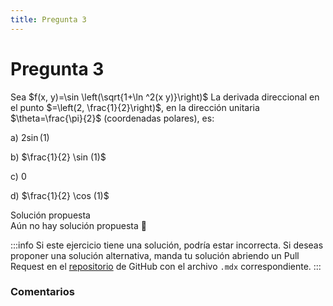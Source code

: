 ```yaml
---
title: Pregunta 3
---
```



# Pregunta 3

<div className="exercise">
Sea $f(x, y)=\sin \left(\sqrt{1+\ln ^2(x y)}\right)$
La derivada direccional en el punto $=\left(2, \frac{1}{2}\right)$, en la dirección unitaria $\theta=\frac{\pi}{2}$ (coordenadas polares), es:

a) $2 \sin (1)$

b) $\frac{1}{2} \sin (1)$

c) 0

d) $\frac{1}{2} \cos (1)$
</div>

<MDXDetails>
<summary>Solución propuesta</summary>

<div className="exercise">
Aún no hay solución propuesta 🥲
</div>

:::info
Si este ejercicio tiene una solución, podría estar incorrecta. Si deseas proponer una solución alternativa, manda tu solución abriendo
un Pull Request en el [repositorio](https://github.com/crow-rojas/apuntes-fundamentals/pulls) de GitHub con el archivo
`.mdx` correspondiente.
:::

</MDXDetails>

### Comentarios

<Disqus
  url="https://crow-rojas.github.io/apuntes-fundamentals/docs/mathematics/calculus-1-2-3/exercises/2017-2/p03"
  identifier="docs/mathematics/calculus-1-2-3/exercises/2017-2/p03"
  title="2017-2 Cálculo I, II y III - Pregunta 03"
/>
